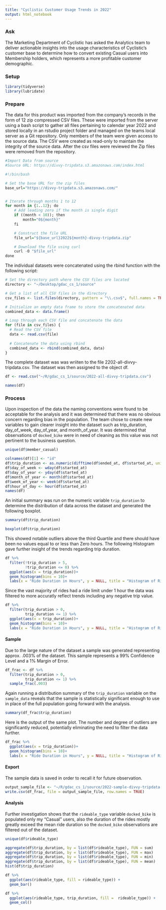```yaml
---
title: "Cyclistic Customer Usage Trends in 2022"
output: html_notebook
---
```


### Ask

The Marketing Department of Cyclistic has asked the Analytics team to deliver actionable insights into the usage characteristics of Cyclistic's customer base to determine how to convert existing Casual users into Membership holders, which represents a more profitable customer demographic.

### Setup

```r
library(tidyverse)
library(lubridate)
```

### Prepare

The data for this product was imported from the company's records in the form of 12 zip compressed CSV files. These were imported from the server using a bash script to gather all files pertaining to calendar year 2022 and stored locally in an rstudio project folder and managed on the teams local server as a Git repository. Only members of the team were given access to the source data. The CSV were created as read-only to maintain the integrity of the source data. After the csv files were reviewed the Zip files were removed from the repository.

```r
#Import Data from source
#Source URL: https://divvy-tripdata.s3.amazonaws.com/index.html

#!/bin/bash

# Set the base URL for the zip files
base_url="https://divvy-tripdata.s3.amazonaws.com/"


# Iterate through months 1 to 12
for month in {1..12}; do
    # Add leading zero if the month is single digit
    if ((month < 10)); then
        month="0${month}"
    fi

    # Construct the file URL
    file_url="${base_url}2022${month}-divvy-tripdata.zip"

    # Download the file using curl
    curl -O "$file_url"
done
```


The individual datasets were concatenated using the rbind function with the following script:

```r
# Set the directory path where the CSV files are located
directory <- "~/Desktop/gdac_cs_1/source"

# Get a list of all CSV files in the directory
csv_files <- list.files(directory, pattern = "\\.csv$", full.names = TRUE)

# Initialize an empty data frame to store the concatenated data
combined_data <- data.frame()

# Loop through each CSV file and concatenate the data
for (file in csv_files) {
  # Read the CSV file
  data <- read.csv(file)
  
  # Concatenate the data using rbind
  combined_data <- rbind(combined_data, data)
}
```

The complete dataset was was wriiten to the file 2202-all-divvy-tripdata.csv.  The dataset was then assigned to the object df.
```r
df <- read.csv("~/R/gdac_cs_1/source/2022-all-divvy-tripdata.csv")
```

```r
names(df)
```


### Process

Upon inspection of the data the naming conventions were found to be acceptable for the analysis and it was determined that there was no obvious concern regarding bias in the population. The team chose to create new variables to gain clearer insight into the dataset such as trip_duration, day_of_week, day_of_year, and month_of_year. It was determined that observations of `docked_bike` were in need of cleaning as this value was not pertinent to the business question.

```r
unique(df$member_casual)
```

```r
colnames(df)[1] <- "id"
df$trip_duration <- as.numeric(difftime(df$ended_at, df$started_at, units = "hours"))
df$day_of_week <- wday(df$started_at)
df$day_of_year <- yday(df$started_at)
df$month_of_year <- month(df$started_at)
df$week_of_year <- week(df$started_at)
df$hour_of_day <- hour(df$started_at)
names(df)
```

An initial summary was run on the numeric variable `trip_duration` to determine the distribution of data across the dataset and generated the following boxplot.

```r
summary(df$trip_duration)
```
```r
boxplot(df$trip_duration)
```

This showed notable outliers above the third Quartile and there should have been no values equal to or less than Zero hours. The following Histogram gave further insight of the trends regarding trip duration. 

```r
df %>%
  filter(!trip_duration > 5,
         !trip_duration <= 0) %>% 
  ggplot(aes(x = trip_duration))+
  geom_histogram(bins = 10)+
  labs(x = "Ride Duration in Hours", y = NULL, title = "Histogram of Ride Duration")
```
Since the vast majority of rides had a ride limit under 1 hour the data was filtered to more accuratly reflect trends including any negative trip value.
```r
df %>%
  filter(trip_duration > 0,
         trip_duration <= 1) %>% 
  ggplot(aes(x = trip_duration))+
  geom_histogram(bins = 10)+
  labs(x = "Ride Duration in Hours", y = NULL, title = "Histogram of Ride Duration")
```


#### Sample

Due to the large nature of the dataset a sample was generated representing approx. .003% of the dataset. This sample represents a 99% Confidence Level and a 1% Margin of Error.

```r
df_frac <- df %>%
  filter(trip_duration > 0,
         trip_duration <= 1) %>%
  sample_frac(.003)
```

Again running a distribution summary of the `trip_duration` variable on the `sample_data` reveals that the sample is statistically significant enough to use in place of the full population going forward with the analysis.

```r
summary(df_frac$trip_duration)
```

Here is the output of the same plot. The number and degree of outliers are significantly reduced, potentially eliminating the need to filter the data further.

```r
df_frac %>%
  ggplot(aes(x = trip_duration))+
  geom_histogram(bins = 10)+
  labs(x = "Ride Duration in Hours", y = NULL, title = "Histogram of Ride Duration")
```

#### Export

The sample data is saved in order to recall it for future observation.
```r
output_sample_file <- "~/R/gdac_cs_1/source/2022-sample-divvy-tripdata.csv"
write.csv(df_frac, file = output_sample_file, row.names = TRUE)
```
#### Analysis

Further investigation shows that the `rideable_type` variable `docked_bike` is populated only my  "Casual" users,  also the duration of the rides mostly greatly exceed the mean ride duration so the `docked_bike` observations are filtered out of the dataset.

```r
unique(df$rideable_type)
```
```r
aggregate(df$trip_duration, by = list(df$rideable_type), FUN = sum)
aggregate(df$trip_duration, by = list(df$rideable_type), FUN = max)
aggregate(df$trip_duration, by = list(df$rideable_type), FUN = min)
aggregate(df$trip_duration, by = list(df$rideable_type), FUN = mean)
hist(df$trip_duration)
```
```r
df %>%
  ggplot(aes(rideable_type, fill = rideable_type)) +
  geom_bar()
```
```r
df %>%
  ggplot(aes(rideable_type, trip_duration, fill =  rideable_type)) +
  geom_col()
```

